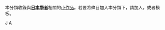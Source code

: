 {{hiddencat}}
{{WPSS-cat}}
本分類收錄與'''[[日本|日本]][[學者|學者]]'''相關的[[Wikipedia:小作品|小作品]]。若要將條目加入本分類下，請加入'''{{tl|Japan-academic-bio-stub}}'''，或者'''{{tl|日本學者小作品}}'''模板。

[[Category:学者小作品|J]]
[[Category:日本人物小作品|A]]